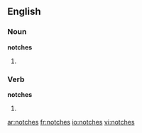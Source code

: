==English==

===Noun===
'''notches'''

# {{plural of|[[notch]]}}

===Verb===
'''notches'''

# {{third-person singular of|[[notch]]}}

[[ar:notches]]
[[fr:notches]]
[[io:notches]]
[[vi:notches]]